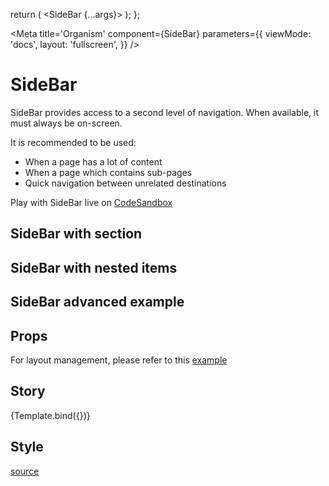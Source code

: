 


  return (
    <Router>
      <SideBar {...args}>
        <SideBarSection label='Section #1'>
          <SideBarItem label='Direct link #1' to='/link1' />
          <SideBarItem label='Direct link #2 - external link' to='/link2' externalLink />
          <SideBarItem label='Direct link #3' to='/link3' />
        </SideBarSection>
        <SideBarSection label='Section #2'>
          <SideBarItem label='Disabled subsection #2-1' to='/link4' disabled>
            <SideBarItem label='Direct link 1 in #2-1' to='/link4/link1' />
            <SideBarItem label='Direct link 2 in #2-2' to='/link4/link2' />
          </SideBarItem>
          <SideBarItem label='Subsection #2-2 with divider' to='/link5'>
            <SideBarItem label='Direct link 1 in #2-2' to='/link5/link1' />
            <SideBarItem label='Direct link 2 in #2-2' to='/link5/link2' />
          </SideBarItem>
          <SideBarItem label='Subsection #2-3' to='/link6'>
            <SideBarItem label='Direct link 1 in #2-3' to='/link6/link1' />
            <SideBarItem label='Direct link 2 in #2-3' to='/link6/link2' />
          </SideBarItem>
          <SideBarItem label='Hidden subsection #2-4' to='/link7' hidden>
            <SideBarItem label='Direct link 1 in #2-4' to='/link7/link1' />
            <SideBarItem label='Direct link 2 in #2-4' to='/link7/link2' />
          </SideBarItem>
        </SideBarSection>
        <SideBarSection divider label='Section #3 with divider'>
          <SideBarItem label='Subsection #3-1 with only one non-hidden subitem' to='/link8'>
            <SideBarItem label='Hidden direct link 1 in #3-1' to='/link8/link1' hidden />
            <SideBarItem label='Direct link 3 in #3-1' to='/link8/link2' />
          </SideBarItem>
          <SideBarItem label='Subsection #3-2 with all subitems hidden or disabled' to='/link9'>
            <SideBarItem label='Hidden direct link 1 in #3-2' to='/link9/link1' hidden />
            <SideBarItem label='Hidden direct link 2 in #3-2' to='/link9/link2' disabled />
          </SideBarItem>
        </SideBarSection>
        <SideBarSection divider>
          <SideBarItem label='Direct link in invisible section with divider' to='/link10' />
        </SideBarSection>
      </SideBar>
    </Router>
  );
};

<Meta
  title='Organism'
  component={SideBar}
  parameters={{
    viewMode: 'docs',
    layout: 'fullscreen',
  }}
/>

# SideBar

SideBar provides access to a second level of navigation. When available, it must always be on-screen.

It is recommended to be used:

- When a page has a lot of content
- When a page which contains sub-pages
- Quick navigation between unrelated destinations

Play with SideBar live on [CodeSandbox](https://codesandbox.io/s/sidebar-demo-t4s312)

## SideBar with section

<Canvas isExpanded={true}>
  <Router>
    <SideBar backToMenu='Back to menu' height='300px' unfixed width='250px'>
      <SideBarSection label='Section #1'>
        <SideBarItem label='Direct link #1' to='/link1' />
        <SideBarItem label='Direct link #2 - external link' to='/link2' externalLink />
        <SideBarItem label='Direct link #3' to='/link3' />
      </SideBarSection>
    </SideBar>
  </Router>
</Canvas>

## SideBar with nested items

<Canvas isExpanded={true}>
  <Router>
    <SideBar backToMenu='Back to menu' height='250px' unfixed width='400px'>
      <SideBarItem label='With subitems' to='/link1'>
        <SideBarItem label='Direct link #1' to='/link1/link1' />
        <SideBarItem label='Direct link #2' to='/link1/link2' />
      </SideBarItem>
      <SideBarItem label='Direct Link' to='/link2' />
    </SideBar>
  </Router>
</Canvas>

## SideBar advanced example

<Canvas isExpanded={true}>
  <Router>
    <SideBar backToMenu='Back to menu' height='600px' unfixed width='250px'>
      <SideBarSection label='Section #1'>
        <SideBarItem label='Direct link #1' to='/link1' />
        <SideBarItem label='Direct link #2 - external link' to='/link2' externalLink />
        <SideBarItem label='Direct link #3' to='/link3' />
      </SideBarSection>
      <SideBarSection label='Section #2'>
        <SideBarItem label='Disabled subsection #2-1' to='/link4' disabled>
          <SideBarItem label='Direct link 1 in #2-1' to='/link4/link1' />
          <SideBarItem label='Direct link 2 in #2-2' to='/link4/link2' />
        </SideBarItem>
        <SideBarItem label='Subsection #2-2 with divider' to='/link5'>
          <SideBarItem label='Direct link 1 in #2-2' to='/link5/link1' />
          <SideBarItem label='Direct link 2 in #2-2' to='/link5/link2' />
        </SideBarItem>
        <SideBarItem label='Subsection #2-3' to='/link6'>
          <SideBarItem label='Direct link 1 in #2-3' to='/link6/link1' />
          <SideBarItem label='Direct link 2 in #2-3' to='/link6/link2' />
        </SideBarItem>
        <SideBarItem label='Hidden subsection #2-4' to='/link7' hidden>
          <SideBarItem label='Direct link 1 in #2-4' to='/link7/link1' />
          <SideBarItem label='Direct link 2 in #2-4' to='/link7/link2' />
        </SideBarItem>
      </SideBarSection>
      <SideBarSection label='Section #3 with divider' divider>
        <SideBarItem label='Subsection #3-1 with only one non-hidden subitem' to='/link8'>
          <SideBarItem label='Hidden direct link 1 in #3-1' to='/link8/link1' hidden />
          <SideBarItem label='Direct link 3 in #3-1' to='/link8/link2' />
        </SideBarItem>
        <SideBarItem label='Subsection #3-2 with all subitems hidden or disabled' to='/link9'>
          <SideBarItem label='Hidden direct link 1 in #3-2' to='/link9/link1' hidden />
          <SideBarItem label='Hidden direct link 2 in #3-2' to='/link9/link2' disabled />
        </SideBarItem>
      </SideBarSection>
      <SideBarSection divider>
        <SideBarItem label='Direct link in invisible section with divider' to='/link10' />
      </SideBarSection>
    </SideBar>
  </Router>
</Canvas>

## Props

<ArgsTable of={SideBar} sort='requiredFirst' />

For layout management, please refer to this [example](https://codesandbox.io/s/size-management-sidebar-xtpkk0)

## Story

<Canvas>
  <Story
    name='SideBar'
    args={{
      backToMenu: 'Back to menu',
      height: '600px',
      unfixed: true,
      width: '300px',
    }}>
    {Template.bind({})}
  </Story>
</Canvas>

## Style

[source](https://github.com/CharlesCoqueret/ghost-design-system/blob/main/src/assets/_sidebar.scss)

<Source language='css' dark format={true} code={sidebarStyle} />
